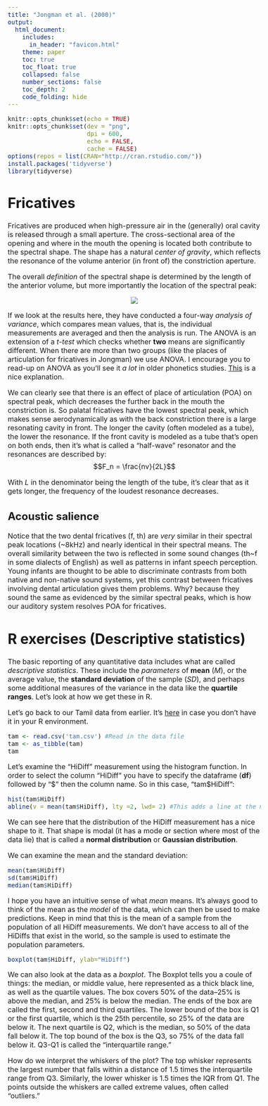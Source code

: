 ```yaml
---
title: "Jongman et al. (2000)"
output: 
  html_document:
    includes:
      in_header: "favicon.html"
    theme: paper
    toc: true
    toc_float: true
    collapsed: false
    number_sections: false
    toc_depth: 2
    code_folding: hide
---
```

<style type="text/css">
  body{
  font-size: 12pt;
}
</style>

```r
knitr::opts_chunk$set(echo = TRUE)
knitr::opts_chunk$set(dev = "png",
                      dpi = 600,
                      echo = FALSE,
                      cache = FALSE)
options(repos = list(CRAN="http://cran.rstudio.com/"))
install.packages('tidyverse') 
library(tidyverse)
```

# Fricatives

Fricatives are produced when high-pressure air in the (generally) oral cavity is released through a small aperture. The cross-sectional area of the opening and where in the mouth the opening is located both contribute to the spectral shape. The shape has a natural *center of gravity*, which reflects the resonance of the volume anterior (in front of) the constriction aperture. 

The overall *definition* of the spectral shape is determined by the length of the anterior volume, but more importantly the location of the spectral peak:

<p align="center">
  <img src="images/spec_peak_frics.png">
</p>

If we look at the results here, they have conducted a four-way *analysis of variance*, which compares mean values, that is, the individual measurements are averaged and then the analysis is run. The ANOVA is an extension of a *t-test* which checks whether **two** means are significantly different. When there are more than two groups (like the places of articulation for fricatives in Jongman) we use ANOVA. I encourage you to read-up on ANOVA as you'll see it *a lot* in older phonetics studies. [This](https://www.youtube.com/watch?v=0NwA9xxxtHw) is a nice explanation.

We can clearly see that there is an effect of place of articulation (POA) on spectral peak, which decreases the further back in the mouth the constriction is. So palatal fricatives have the lowest spectral peak, which makes sense aerodynamically as with the back constriction there is a large resonating cavity in front. The longer the cavity (often modeled as a tube), the lower the resonance. If the front cavity is modeled as a tube that's open on both ends, then it's what is called a "half-wave" resonator and the resonances are described by:
$$F_n = \frac{nv}{2L}$$

With *L* in the denominator being the length of the tube, it's clear that as it gets longer, the frequency of the loudest resonance decreases.

## Acoustic salience

Notice that the two dental fricatives (f, th) are *very* similar in their spectral peak locations (~8kHz) and nearly identical in their spectral means. The overall similarity between the two is reflected in some sound changes (th~f in some dialects of English) as well as patterns in infant speech perception. Young infants are thought to be able to discriminate contrasts from both native and non-native sound systems, yet this contrast between fricatives involving dental articulation gives them problems. Why? because they sound the same as evidenced by the similar spectral peaks, which is how our auditory system resolves POA for fricatives. 

# R exercises (Descriptive statistics)

The basic reporting of any quantitative data includes what are called *descriptive statistics*. These include the *parameters* of **mean** (*M*), or the average value, the **standard deviation** of the sample (*SD*), and perhaps some additional measures of the variance in the data like the **quartile ranges**. Let's look at how we get these in R. 

Let's go back to our Tamil data from earlier. It's [here](tam.csv) in case you don't have it in your R environment. 

```r
tam <- read.csv('tam.csv') #Read in the data file
tam <- as_tibble(tam)
tam
```

Let's examine the "HiDiff" measurement using the histogram function. In order to select the column "HiDiff" you have to specify the dataframe (**df**) followed by "\$" then the column name. So in this case, "tam\$HiDiff": 

```r
hist(tam$HiDiff)
abline(v = mean(tam$HiDiff), lty =2, lwd= 2) #This adds a line at the mean. "lty" is the line type, 2 is dashed; "lwd" is the line width
```

We can see here that the distribution of the HiDiff measurement has a nice shape to it. That shape is modal (it has a mode or section where most of the data lie) that is called a **normal distribution** or **Gaussian distribution**. 

We can examine the mean and the standard deviation:
```r
mean(tam$HiDiff)
sd(tam$HiDiff)
median(tam$HiDiff)
```

I hope you have an intuitive sense of what *mean* means. It's always good to think of the mean as the *model* of the data, which can then be used to make predictions. Keep in mind that this is the mean of a sample from the population of all HiDiff measurements. We don't have access to all of the HiDiffs that exist in the world, so the sample is used to estimate the population parameters. 

```r
boxplot(tam$HiDiff, ylab="HiDiff")
```

We can also look at the data as a *boxplot*. The Boxplot tells you a coule of things: the median, or middle value, here represented as a thick black line, as well as the quartile values. The box covers 50% of the data--25% is above the median, and 25% is below the median. The ends of the box are called the first, second and third quartiles. The lower bound of the box is Q1 or the first quartile, which is the 25th percentile, so 25% of the data are below it. The next quartile is Q2, which is the median, so 50% of the data fall below it. The top bound of the box is the Q3, so 75% of the data fall below it. Q3-Q1 is called the "interquartile range." 

How do we interpret the whiskers of the plot? The top whisker represents the largest number that falls within a distance of 1.5 times the interquartile range from Q3. Similarly, the lower whisker is 1.5 times the IQR from Q1. The points outside the whiskers are called extreme values, often called "outliers."